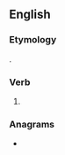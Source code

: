 {{also|hit test}}
==English==

===Etymology===
{{suffix|hit|est|lang=en}}.

===Verb===
{{head|en|verb form}}

# {{en-archaic second-person singular of|hit|lang=en}}

===Anagrams===
* {{anagrams|en|a=ehisttt|sitteth|tettish}}